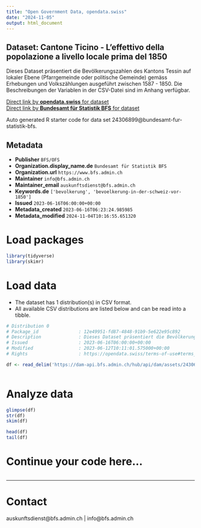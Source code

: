 ```yaml
---
title: "Open Government Data, opendata.swiss"
date: "2024-11-05"
output: html_document
---
```


## Dataset: Cantone Ticino - L’effettivo della popolazione a livello locale prima del 1850

Dieses Dataset präsentiert die Bevölkerungszahlen des Kantons Tessin auf lokaler Ebene (Pfarrgemeinde oder politische Gemeinde) gemäss Erhebungen und Volkszählungen ausgeführt zwischen 1587 - 1850. Die Beschreibungen der Variablen in der CSV-Datei sind im Anhang verfügbar.

[Direct link by **opendata.swiss** for dataset](https://opendata.swiss/de/dataset/cantone-ticino-leffettivo-della-popolazione-a-livello-locale-prima-del-1850)<br>
[Direct link by **Bundesamt für Statistik BFS** for dataset](https://www.bfs.admin.ch/asset/de/ts-x-01-2223-TI)

Auto generated R starter code for data set 24306899@bundesamt-fur-statistik-bfs.

## Metadata

- **Publisher** `BFS/OFS`
- **Organization.display_name.de** `Bundesamt für Statistik BFS`
- **Organization.url** `https://www.bfs.admin.ch`
- **Maintainer** `info@bfs.admin.ch`
- **Maintainer_email** `auskunftsdienst@bfs.admin.ch`
- **Keywords.de** `['bevolkerung', 'bevoelkerung-in-der-schweiz-vor-1850']`
- **Issued** `2023-06-16T06:00:00+00:00`
- **Metadata_created** `2023-06-16T06:23:24.985985`
- **Metadata_modified** `2024-11-04T10:16:55.651320`


# Load packages

```r

library(tidyverse)
library(skimr)

```

# Load data

-   The dataset has 1 distribution(s) in CSV format.
-   All available CSV distributions are listed below and can be read into a tibble.

```r

# Distribution 0
# Package_id               : 12e49951-fd87-4848-91b9-5e622e95c892
# Description              : Dieses Dataset präsentiert die Bevölkerungszahlen des Kantons Tessin auf lokaler Ebene (Pfarrgemeinde oder politische Gemeinde) gemäss Erhebungen und Volkszählungen ausgeführt zwischen 1587 - 1850. Die Beschreibungen der Variablen in der CSV-Datei sind im Anhang verfügbar.
# Issued                   : 2023-06-16T06:00:00+00:00
# Modified                 : 2023-06-12T10:11:01.575000+00:00
# Rights                   : https://opendata.swiss/terms-of-use#terms_by_ask

df <- read_delim('https://dam-api.bfs.admin.ch/hub/api/dam/assets/24306914/master')



```

# Analyze data

```r

glimpse(df)
str(df)
skim(df)

head(df)
tail(df)

```

# Continue your code here...

```r

```

------------------------------------------------------------------------

# Contact

auskunftsdienst@bfs.admin.ch | info@bfs.admin.ch
